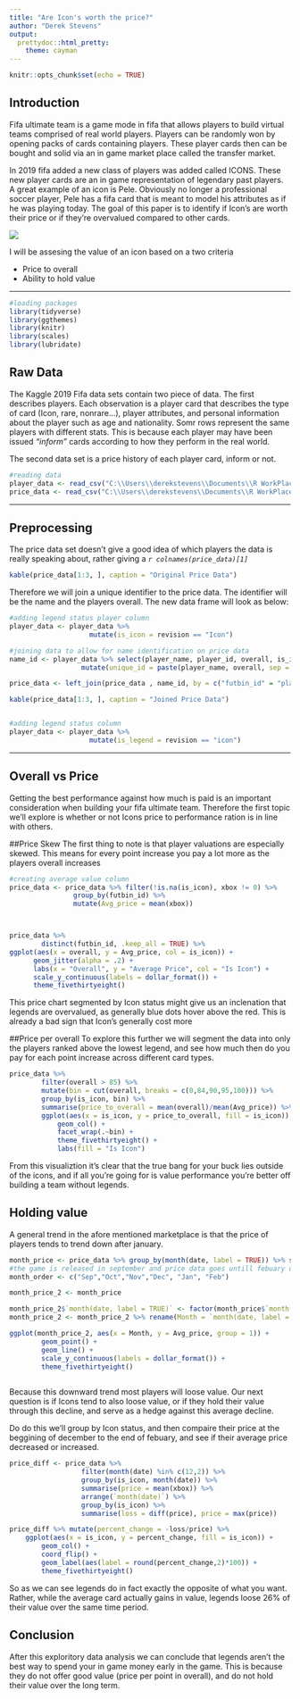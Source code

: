 ---
title: "Are Icon's worth the price?"
author: "Derek Stevens"
output: 
  prettydoc::html_pretty:
    theme: cayman
---

```{r setup, include=FALSE}
knitr::opts_chunk$set(echo = TRUE)
```

## Introduction
Fifa ultimate team is a game mode in fifa that allows players to build virtual teams comprised of real world players. Players can be randomly won by opening packs of cards containing players. These player cards then can be bought and solid via an in game market place called the transfer market.
<br />

In 2019 fifa added a new class of players was added called ICONS. These new player cards are an in game representation of legendary past players. A great example of an icon is Pele. Obviously no longer a professional soccer player, Pele has a fifa card that is meant to model his attributes as if he was playing today. The goal of this paper is to identify if Icon's are worth their price or if they're overvalued compared to other cards.
<br />
<div style = "width: 500px">
![](C:\Users\derekstevens\Documents\R WorkPlace\fifa-19-fifa-ultimate-team\icon_pictures.jpg)
</div>

I will be assesing the value of an icon based on a two criteria

+ Price to overall
+ Ability to hold value

<hr/>


```{r}
#loading packages
library(tidyverse)
library(ggthemes)
library(knitr)
library(scales)
library(lubridate)

```

## Raw Data 

The Kaggle 2019 Fifa data sets contain two piece of data. The first describes players. Each observation is a player card that describes the type of card (Icon, rare, nonrare...), player attributes, and personal information about the player such as age and nationality. Somr rows represent the same players with different stats. This is because each player may have been issued *"inform"* cards according to how they perform in the real world.
<br />

The second data set is a price history of each player card, inform or not.

```{r message=FALSE}
#reading data
player_data <- read_csv("C:\\Users\\derekstevens\\Documents\\R WorkPlace\\fifa-19-fifa-ultimate-team\\FIFA19 - Ultimate Team players.csv")
price_data <- read_csv("C:\\Users\\derekstevens\\Documents\\R WorkPlace\\fifa-19-fifa-ultimate-team\\FIFA19 - Ultimate Team player prices.csv")
```
<hr/>

## Preprocessing

The price data set doesn't give a good idea of which players the data is really speaking about, rather giving a *`r colnames(price_data)[1]`*
```{r eval=TRUE}
kable(price_data[1:3, ], caption = "Original Price Data")
```

Therefore we will join a unique identifier to the price data. The identifier will be the name and the players overall. The new data frame will look as below:
```{r echo=FALSE, eval=TRUE}
#adding legend status player column
player_data <- player_data %>%
                    mutate(is_icon = revision == "Icon")

#joining data to allow for name identification on price data
name_id <- player_data %>% select(player_name, player_id, overall, is_icon) %>%
                  mutate(unique_id = paste(player_name, overall, sep = "_"))

price_data <- left_join(price_data , name_id, by = c("futbin_id" = "player_id"))

kable(price_data[1:3, ], caption = "Joined Price Data")


#adding legend status column
player_data <- player_data %>%
                    mutate(is_legend = revision == "icon")
```
<hr />

## Overall vs Price
Getting the best performance against how much is paid is an important consideration when building your fifa ultimate team. Therefore the first topic we'll explore is whether or not Icons price to performance ration is in line with others.

##Price Skew
The first thing to note is that player valuations are especially skewed. This means for every point increase you pay a lot more as the players overall increases
```{r}
#creating average value column
price_data <- price_data %>% filter(!is.na(is_icon), xbox != 0) %>% 
                group_by(futbin_id) %>%
                mutate(Avg_price = mean(xbox))



price_data %>%
        distinct(futbin_id, .keep_all = TRUE) %>%
ggplot(aes(x = overall, y = Avg_price, col = is_icon)) + 
      geom_jitter(alpha = .2) +
      labs(x = "Overall", y = "Average Price", col = "Is Icon") +
      scale_y_continuous(labels = dollar_format()) +
      theme_fivethirtyeight()
```

This price chart segmented by Icon status might give us an inclenation that legends are overvalued, as generally blue dots hover above the red. This is already a bad sign that Icon's generally cost more

##Price per overall
To explore this further we will segment the data into only the players ranked above the lowest legend, and see how much then do you pay for each point increase across different card types. 
```{r}
price_data %>% 
        filter(overall > 85) %>%
        mutate(bin = cut(overall, breaks = c(0,84,90,95,100))) %>%
        group_by(is_icon, bin) %>%
        summarise(price_to_overall = mean(overall)/mean(Avg_price)) %>%
        ggplot(aes(x = is_icon, y = price_to_overall, fill = is_icon)) +
            geom_col() +
            facet_wrap(.~bin) +
            theme_fivethirtyeight() +
            labs(fill = "Is Icon")
```

From this visualiztion it's clear that the true bang for your buck lies outside of the icons, and if all you're going for is value performance you're better off building a team without legends.

## Holding value

A general trend in the afore mentioned marketplace is that the price of players tends to trend down after january.
```{r, echo=FALSE}
month_price <- price_data %>% group_by(month(date, label = TRUE)) %>% summarise(Avg_price = mean(xbox))
#the game is released in september and price data goes untill febuary of the next year
month_order <- c("Sep","Oct","Nov","Dec", "Jan", "Feb")

month_price_2 <- month_price

month_price_2$`month(date, label = TRUE)` <- factor(month_price$`month(date, label = TRUE)`, levels = month_order)
month_price_2 <- month_price_2 %>% rename(Month = `month(date, label = TRUE)`)

ggplot(month_price_2, aes(x = Month, y = Avg_price, group = 1)) +
        geom_point() +
        geom_line() +
        scale_y_continuous(labels = dollar_format()) +
        theme_fivethirtyeight()
        

```

Because this downward trend most players will loose value. Our next question is if Icons tend to also loose value, or if they hold their value through this decline, and serve as a hedge against this average decline.

Do do this we'll group by Icon status, and then compaire their price at the beggining of december to the end of febuary, and see if their average price decreased or increased.


```{r, eval=TRUE}
price_diff <- price_data %>%
                  filter(month(date) %in% c(12,2)) %>%
                  group_by(is_icon, month(date)) %>%
                  summarise(price = mean(xbox)) %>%
                  arrange(`month(date)`) %>%
                  group_by(is_icon) %>%
                  summarise(loss = diff(price), price = max(price))

price_diff %>% mutate(percent_change = -loss/price) %>%
    ggplot(aes(x = is_icon, y = percent_change, fill = is_icon)) +
        geom_col() +
        coord_flip() +
        geom_label(aes(label = round(percent_change,2)*100)) +
        theme_fivethirtyeight()
```

So as we can see legends do in fact exactly the opposite of what you want. Rather, while the average card actually gains in value, legends loose 26% of their value over the same time period.

## Conclusion

After this exploritory data analysis we can conclude that legends aren't the best way to spend your in game money early in the game. This is because they do not offer good value (price per point in overall), and do not hold their value over the long term.
